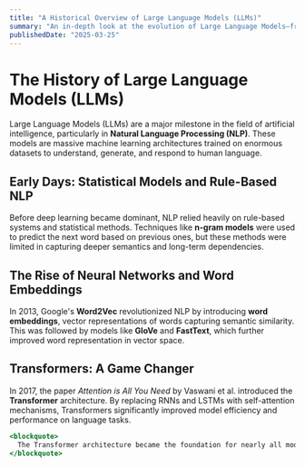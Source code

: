 ```yaml
---
title: "A Historical Overview of Large Language Models (LLMs)"
summary: "An in-depth look at the evolution of Large Language Models—from early statistical NLP to modern Transformer-based architectures like GPT and BERT."
publishedDate: "2025-03-25"
---
```


# The History of Large Language Models (LLMs)

Large Language Models (LLMs) are a major milestone in the field of artificial intelligence, particularly in **Natural Language Processing (NLP)**. These models are massive machine learning architectures trained on enormous datasets to understand, generate, and respond to human language.

## Early Days: Statistical Models and Rule-Based NLP

Before deep learning became dominant, NLP relied heavily on rule-based systems and statistical methods. Techniques like **n-gram models** were used to predict the next word based on previous ones, but these methods were limited in capturing deeper semantics and long-term dependencies.

## The Rise of Neural Networks and Word Embeddings

In 2013, Google's **Word2Vec** revolutionized NLP by introducing **word embeddings**, vector representations of words capturing semantic similarity. This was followed by models like **GloVe** and **FastText**, which further improved word representation in vector space.

## Transformers: A Game Changer

In 2017, the paper *Attention is All You Need* by Vaswani et al. introduced the **Transformer** architecture. By replacing RNNs and LSTMs with self-attention mechanisms, Transformers significantly improved model efficiency and performance on language tasks.

```jsx
<blockquote>
  The Transformer architecture became the foundation for nearly all modern LLMs like GPT, BERT, and T5.
</blockquote>

